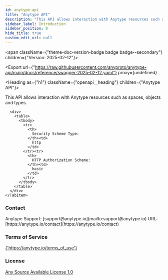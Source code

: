 ```yaml
---
id: anytype-api
title: "Anytype API"
description: "This API allows interaction with Anytype resources such as spaces, objects and types."
sidebar_label: Introduction
sidebar_position: 0
hide_title: true
custom_edit_url: null
---
```



<span className={"theme-doc-version-badge badge badge--secondary"} children={"Version: 2025-02-12"}></span>

<Export
  url={"https://raw.githubusercontent.com/anyproto/anytype-api/main/docs/reference/swagger-2025-02-12.yaml"}
  proxy={undefined}
>

</Export>

<Heading as={"h1"} className={"openapi__heading"} children={"Anytype API"}></Heading>

This API allows interaction with Anytype resources such as spaces, objects and types.

<div
  style={{"marginBottom":"2rem"}}
>
  <Heading
    id={"authentication"}
    as={"h2"}
    className={"openapi-tabs__heading"}
    children={"Authentication"}
  >
  </Heading><SchemaTabs
    className={"openapi-tabs__security-schemes"}
  >
    <TabItem
      label={"HTTP: Basic Auth"}
      value={"BasicAuth"}
    >

      <div>
        <table>
          <tbody>
            <tr>
              <th>
                Security Scheme Type:
              </th><td>
                http
              </td>
            </tr><tr>
              <th>
                HTTP Authorization Scheme:
              </th><td>
                basic
              </td>
            </tr>
          </tbody>
        </table>
      </div>
    </TabItem>

  </SchemaTabs>
</div><div
  style={{"display":"flex","flexDirection":"column","marginBottom":"var(--ifm-paragraph-margin-bottom)"}}
>
  <h3
    style={{"marginBottom":"0.25rem"}}
  >
    Contact
  </h3><span>
    Anytype Support: [support@anytype.io](mailto:support@anytype.io)
  </span><span>
    URL: [https://anytype.io/contact](https://anytype.io/contact)
  </span>
</div><div
  style={{"marginBottom":"var(--ifm-paragraph-margin-bottom)"}}
>
  <h3
    style={{"marginBottom":"0.25rem"}}
  >
    Terms of Service
  </h3><a
    href={"https://anytype.io/terms_of_use"}
  >
    {'https://anytype.io/terms_of_use'}
  </a>
</div><div
  style={{"marginBottom":"var(--ifm-paragraph-margin-bottom)"}}
>
  <h3
    style={{"marginBottom":"0.25rem"}}
  >
    License
  </h3><a
    href={"https://github.com/anyproto/anytype-ts/blob/main/LICENSE.md"}
  >
    Any Source Available License 1.0
  </a>
</div>
